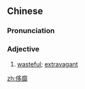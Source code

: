 ==Chinese==
{{zh-forms}}

===Pronunciation===
{{zh-pron
|m=chǐmí,chǐmǐ,2nb=common variant
|c=ci2 mei4
|cat=a
}}

===Adjective===
{{zh-adj}}

# [[wasteful]]; [[extravagant]]

[[zh:侈靡]]